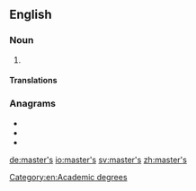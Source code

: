 {{also|masters|Masters|másters}}
==English==

===Noun===
{{en-noun|master's}}

# {{short for|lang=en|master's degree}}

====Translations====
{{trans-see|master's degree}}

===Anagrams===
* {{l|en|matress}}
* {{l|en|remasts}}
* {{l|en|streams}}

[[Category:en:Academic degrees]]

[[de:master's]]
[[io:master's]]
[[sv:master's]]
[[zh:master's]]